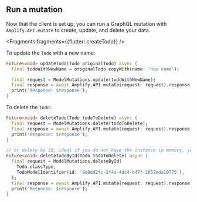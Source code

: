 ## Run a mutation

Now that the client is set up, you can run a GraphQL mutation with `Amplify.API.mutate` to create, update, and delete your data.


<Fragments fragments={{flutter: createTodo}} />

To update the `Todo` with a new name:

```dart
Future<void> updateTodo(Todo originalTodo) async {
  final todoWithNewName = originalTodo.copyWith(name: 'new name');

  final request = ModelMutations.update(todoWithNewName);
  final response = await Amplify.API.mutate(request: request).response;
  print('Response: $response');
}
```

To delete the `Todo`:

```dart
Future<void> deleteTodo(Todo todoToDelete) async {
  final request = ModelMutations.delete(todoToDelete);
  final response = await Amplify.API.mutate(request: request).response;
  print('Response: $response');
}
```


```dart
// or delete by ID, ideal if you do not have the instance in memory, yet
Future<void> deleteTodoById(Todo todoToDelete) async {
  final request = ModelMutations.deleteById(
    Todo.classType,
    TodoModelIdentifier(id: '8e0dd2fc-2f4a-4dc4-b47f-2052eda10775'),
  );
  final response = await Amplify.API.mutate(request: request).response;
  print('Response: $response');
}
```

